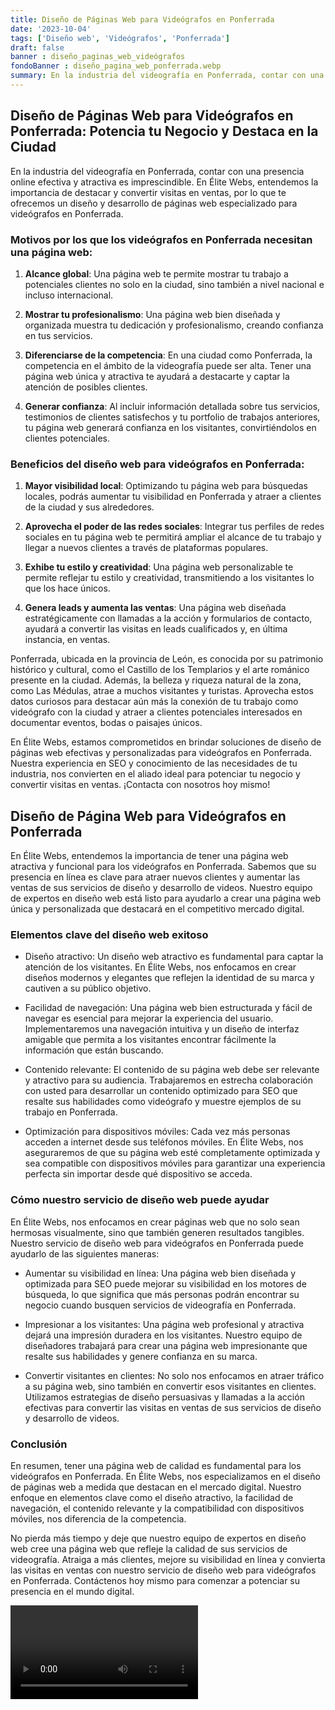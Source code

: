 ```yaml
---
title: Diseño de Páginas Web para Videógrafos en Ponferrada
date: '2023-10-04'
tags: ['Diseño web', 'Videógrafos', 'Ponferrada']
draft: false
banner : diseño_paginas_web_videógrafos
fondoBanner : diseño_pagina_web_ponferrada.webp
summary: En la industria del videografía en Ponferrada, contar con una presencia online efectiva y atractiva es imprescindible. En Élite Webs, entendemos la importancia de destacar y convertir visitas en ventas, por lo que te ofrecemos un diseño y desarrollo de páginas web especializado para videógrafos en Ponferrada.
---
```


## Diseño de Páginas Web para Videógrafos en Ponferrada: Potencia tu Negocio y Destaca en la Ciudad

En la industria del videografía en Ponferrada, contar con una presencia online efectiva y atractiva es imprescindible. En Élite Webs, entendemos la importancia de destacar y convertir visitas en ventas, por lo que te ofrecemos un diseño y desarrollo de páginas web especializado para videógrafos en Ponferrada.

### Motivos por los que los videógrafos en Ponferrada necesitan una página web:

1. **Alcance global**: Una página web te permite mostrar tu trabajo a potenciales clientes no solo en la ciudad, sino también a nivel nacional e incluso internacional.

2. **Mostrar tu profesionalismo**: Una página web bien diseñada y organizada muestra tu dedicación y profesionalismo, creando confianza en tus servicios.

3. **Diferenciarse de la competencia**: En una ciudad como Ponferrada, la competencia en el ámbito de la videografía puede ser alta. Tener una página web única y atractiva te ayudará a destacarte y captar la atención de posibles clientes.

4. **Generar confianza**: Al incluir información detallada sobre tus servicios, testimonios de clientes satisfechos y tu portfolio de trabajos anteriores, tu página web generará confianza en los visitantes, convirtiéndolos en clientes potenciales.

### Beneficios del diseño web para videógrafos en Ponferrada:

1. **Mayor visibilidad local**: Optimizando tu página web para búsquedas locales, podrás aumentar tu visibilidad en Ponferrada y atraer a clientes de la ciudad y sus alrededores.

2. **Aprovecha el poder de las redes sociales**: Integrar tus perfiles de redes sociales en tu página web te permitirá ampliar el alcance de tu trabajo y llegar a nuevos clientes a través de plataformas populares.

3. **Exhibe tu estilo y creatividad**: Una página web personalizable te permite reflejar tu estilo y creatividad, transmitiendo a los visitantes lo que los hace únicos.

4. **Genera leads y aumenta las ventas**: Una página web diseñada estratégicamente con llamadas a la acción y formularios de contacto, ayudará a convertir las visitas en leads cualificados y, en última instancia, en ventas.

Ponferrada, ubicada en la provincia de León, es conocida por su patrimonio histórico y cultural, como el Castillo de los Templarios y el arte románico presente en la ciudad. Además, la belleza y riqueza natural de la zona, como Las Médulas, atrae a muchos visitantes y turistas. Aprovecha estos datos curiosos para destacar aún más la conexión de tu trabajo como videógrafo con la ciudad y atraer a clientes potenciales interesados en documentar eventos, bodas o paisajes únicos.

En Élite Webs, estamos comprometidos en brindar soluciones de diseño de páginas web efectivas y personalizadas para videógrafos en Ponferrada. Nuestra experiencia en SEO y conocimiento de las necesidades de tu industria, nos convierten en el aliado ideal para potenciar tu negocio y convertir visitas en ventas. ¡Contacta con nosotros hoy mismo!

<GifSeo />

<Cta />

## Diseño de Página Web para Videógrafos en Ponferrada

En Élite Webs, entendemos la importancia de tener una página web atractiva y funcional para los videógrafos en Ponferrada. Sabemos que su presencia en línea es clave para atraer nuevos clientes y aumentar las ventas de sus servicios de diseño y desarrollo de videos. Nuestro equipo de expertos en diseño web está listo para ayudarlo a crear una página web única y personalizada que destacará en el competitivo mercado digital.

### Elementos clave del diseño web exitoso

- Diseño atractivo: Un diseño web atractivo es fundamental para captar la atención de los visitantes. En Élite Webs, nos enfocamos en crear diseños modernos y elegantes que reflejen la identidad de su marca y cautiven a su público objetivo.

- Facilidad de navegación: Una página web bien estructurada y fácil de navegar es esencial para mejorar la experiencia del usuario. Implementaremos una navegación intuitiva y un diseño de interfaz amigable que permita a los visitantes encontrar fácilmente la información que están buscando.

- Contenido relevante: El contenido de su página web debe ser relevante y atractivo para su audiencia. Trabajaremos en estrecha colaboración con usted para desarrollar un contenido optimizado para SEO que resalte sus habilidades como videógrafo y muestre ejemplos de su trabajo en Ponferrada.

- Optimización para dispositivos móviles: Cada vez más personas acceden a internet desde sus teléfonos móviles. En Élite Webs, nos aseguraremos de que su página web esté completamente optimizada y sea compatible con dispositivos móviles para garantizar una experiencia perfecta sin importar desde qué dispositivo se acceda.

### Cómo nuestro servicio de diseño web puede ayudar

En Élite Webs, nos enfocamos en crear páginas web que no solo sean hermosas visualmente, sino que también generen resultados tangibles. Nuestro servicio de diseño web para videógrafos en Ponferrada puede ayudarlo de las siguientes maneras:

- Aumentar su visibilidad en línea: Una página web bien diseñada y optimizada para SEO puede mejorar su visibilidad en los motores de búsqueda, lo que significa que más personas podrán encontrar su negocio cuando busquen servicios de videografía en Ponferrada.

- Impresionar a los visitantes: Una página web profesional y atractiva dejará una impresión duradera en los visitantes. Nuestro equipo de diseñadores trabajará para crear una página web impresionante que resalte sus habilidades y genere confianza en su marca.

- Convertir visitantes en clientes: No solo nos enfocamos en atraer tráfico a su página web, sino también en convertir esos visitantes en clientes. Utilizamos estrategias de diseño persuasivas y llamadas a la acción efectivas para convertir las visitas en ventas de sus servicios de diseño y desarrollo de videos.

### Conclusión

En resumen, tener una página web de calidad es fundamental para los videógrafos en Ponferrada. En Élite Webs, nos especializamos en el diseño de páginas web a medida que destacan en el mercado digital. Nuestro enfoque en elementos clave como el diseño atractivo, la facilidad de navegación, el contenido relevante y la compatibilidad con dispositivos móviles, nos diferencia de la competencia.

No pierda más tiempo y deje que nuestro equipo de expertos en diseño web cree una página web que refleje la calidad de sus servicios de videografía. Atraiga a más clientes, mejore su visibilidad en línea y convierta las visitas en ventas con nuestro servicio de diseño web para videógrafos en Ponferrada. Contáctenos hoy mismo para comenzar a potenciar su presencia en el mundo digital.

<Video />

<CtaBot job='Videógrafos' city='Ponferrada'/>

<Gmaps query='Ponferrada+españa+maps' />